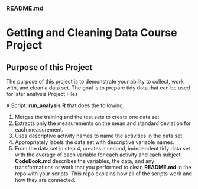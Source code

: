 
### README.md




# Getting and Cleaning Data Course Project





## Purpose of this Project



The purpose of this project is to demonstrate your ability to collect, work with, and clean a data set. The goal is to prepare tidy data that can be used for later analysis 
Project Files




A Script: **run_analysis.R**  that does the following.


1.	Merges the training and the test sets to create one data set.
2.	Extracts only the measurements on the mean and standard deviation for each measurement.
3.	Uses descriptive activity names to name the activities in the data set
4.	Appropriately labels the data set with descriptive variable names.
5.	From the data set in step 4, creates a second, independent tidy data set with the    average of each variable for each activity and each subject.
**CodeBook.md**   describes the variables, the data, and any transformations or work that you performed to clean
**README.md** in the repo with your scripts. This repo explains how all of the scripts work and how they are connected.

